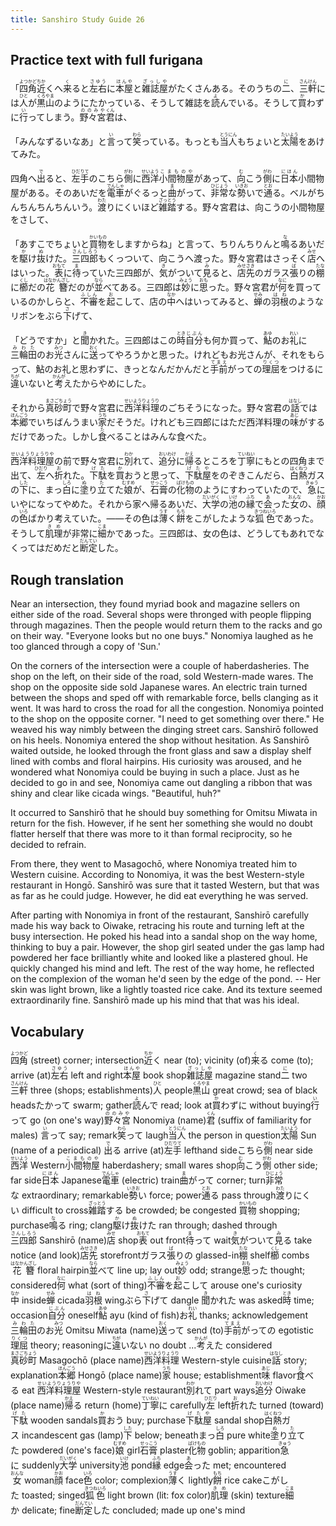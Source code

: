 ```yaml
---
title: Sanshiro Study Guide 26
---
```


## Practice text with full furigana

<p>
「<ruby><rb>四角</rb><rt>よつかど</rt></ruby><ruby><rb>近</rb><rt>ちか</rt></ruby>くへ<ruby><rb>来</rb><rt>く</rt></ruby>ると<ruby><rb>左右</rb><rt>さゆう</rt></ruby>に<ruby><rb>本屋</rb><rt>ほんや</rt></ruby>と<ruby><rb>雑誌屋</rb><rt>ざっしや</rt></ruby>がたくさんある。そのうちの<ruby><rb>二</rb><rt>に</rt></ruby>、<ruby><rb>三軒</rb><rt>さんけん</rt></ruby>には<ruby><rb>人</rb><rt>ひと</rt></ruby>が<ruby><rb>黒山</rb><rt>くろやま</rt></ruby>のようにたかっている、そうして雑誌を<ruby><rb>読</rb><rt>よ</rt></ruby>んでいる。そうして<ruby><rb>買</rb><rt>か</rt></ruby>わずに<ruby><rb>行</rb><rt>い</rt></ruby>ってしまう。<ruby><rb>野々宮</rb><rt>ののみや</rt></ruby><ruby><rb>君</rb><rt>くん</rt></ruby>は、
</p>

<p>
「みんなずるいなあ」と<ruby><rb>言</rb><rt>い</rt></ruby>って<ruby><rb>笑</rb><rt>わら</rt></ruby>っている。もっとも<ruby><rb>当人</rb><rt>とうにん</rt></ruby>もちょいと<ruby><rb>太陽</rb><rt>たいよう</rt></ruby>をあけてみた。
</p>

<p>
四角へ<ruby><rb>出</rb><rt>で</rt></ruby>ると、<ruby><rb>左手</rb><rt>ひだりて</rt></ruby>のこちら<ruby><rb>側</rb><rt>がわ</rt></ruby>に<ruby><rb>西洋</rb><rt>せいよう</rt></ruby><ruby><rb>小間物屋</rb><rt>こまものや</rt></ruby>があって、<ruby><rb>向</rb><rt>む</rt></ruby>こう<ruby><rb>側</rb><rt>がわ</rt></ruby>に<ruby><rb>日本</rb><rt>にほん</rt></ruby>小間物屋がある。そのあいだを<ruby><rb>電車</rb><rt>でんしゃ</rt></ruby>がぐるっと<ruby><rb>曲</rb><rt>ま</rt></ruby>がって、<ruby><rb>非常</rb><rt>ひじょう</rt></ruby>な<ruby><rb>勢</rb><rt>いきお</rt></ruby>いで<ruby><rb>通</rb><rt>とお</rt></ruby>る。ベルがちんちんちんちんいう。<ruby><rb>渡</rb><rt>わた</rt></ruby>りにくいほど<ruby><rb>雑踏</rb><rt>ざっとう</rt></ruby>する。野々宮君は、向こうの小間物屋をさして、
</p>

<p>
「あすこでちょいと<ruby><rb>買物</rb><rt>かいもの</rt></ruby>をしますからね」と言って、ちりんちりんと<ruby><rb>鳴</rb><rt>な</rt></ruby>るあいだを<ruby><rb>駆</rb><rt>か</rt></ruby>け<ruby><rb>抜</rb><rt>ぬ</rt></ruby>けた。<ruby><rb>三四郎</rb><rt>さんしろう</rt></ruby>もくっついて、向こうへ渡った。野々宮君はさっそく<ruby><rb>店</rb><rt>みせ</rt></ruby>へはいった。<ruby><rb>表</rb><rt>おもて</rt></ruby>に<ruby><rb>待</rb><rt>ま</rt></ruby>っていた三四郎が、<ruby><rb>気</rb><rt>き</rt></ruby>がついて<ruby><rb>見</rb><rt>み</rt></ruby>ると、<ruby><rb>店先</rb><rt>みせさき</rt></ruby>のガラス<ruby><rb>張</rb><rt>ば</rt></ruby>りの<ruby><rb>棚</rb><rt>たな</rt></ruby>に<ruby><rb>櫛</rb><rt>くし</rt></ruby>だの<ruby><rb>花簪</rb><rt>はなかんざし</rt></ruby>だのが<ruby><rb>並</rb><rt>なら</rt></ruby>べてある。三四郎は<ruby><rb>妙</rb><rt>みょう</rt></ruby>に<ruby><rb>思</rb><rt>おも</rt></ruby>った。野々宮君が<ruby><rb>何</rb><rt>なに</rt></ruby>を買っているのかしらと、<ruby><rb>不審</rb><rt>ふしん</rt></ruby>を<ruby><rb>起</rb><rt>お</rt></ruby>こして、店の<ruby><rb>中</rb><rt>なか</rt></ruby>へはいってみると、<ruby><rb>蝉</rb><rt>せみ</rt></ruby>の<ruby><rb>羽根</rb><rt>はね</rt></ruby>のようなリボンをぶら<ruby><rb>下</rb><rt>さ</rt></ruby>げて、
</p>

<p>
「どうですか」と<ruby><rb>聞</rb><rt>き</rt></ruby>かれた。三四郎はこの<ruby><rb>時</rb><rt>とき</rt></ruby><ruby><rb>自分</rb><rt>じぶん</rt></ruby>も何か買って、<ruby><rb>鮎</rb><rt>あゆ</rt></ruby>のお<ruby><rb>礼</rb><rt>れい</rt></ruby>に<ruby><rb>三輪田</rb><rt>みわた</rt></ruby>のお<ruby><rb>光</rb><rt>みつ</rt></ruby>さんに<ruby><rb>送</rb><rt>おく</rt></ruby>ってやろうかと思った。けれどもお光さんが、それをもらって、鮎のお礼と思わずに、きっとなんだかんだと<ruby><rb>手前</rb><rt>てまえ</rt></ruby>がっての<ruby><rb>理屈</rb><rt>りくつ</rt></ruby>をつけるに<ruby><rb>違</rb><rt>ちが</rt></ruby>いないと<ruby><rb>考</rb><rt>かんが</rt></ruby>えたからやめにした。
</p>

<p>
それから<ruby><rb>真砂町</rb><rt>まさごちょう</rt></ruby>で野々宮君に<ruby><rb>西洋料理</rb><rt>せいようりょうり</rt></ruby>のごちそうになった。野々宮君の<ruby><rb>話</rb><rt>はなし</rt></ruby>では<ruby><rb>本郷</rb><rt>ほんごう</rt></ruby>でいちばんうまい<ruby><rb>家</rb><rt>うち</rt></ruby>だそうだ。けれども三四郎にはただ西洋料理の<ruby><rb>味</rb><rt>あじ</rt></ruby>がするだけであった。しかし<ruby><rb>食</rb><rt>た</rt></ruby>べることはみんな食べた。
</p>

<p>
<ruby><rb>西洋料理屋</rb><rt>せいようりょうりや</rt></ruby>の前で野々宮君に<ruby><rb>別</rb><rt>わか</rt></ruby>れて、<ruby><rb>追分</rb><rt>おいわけ</rt></ruby>に<ruby><rb>帰</rb><rt>かえ</rt></ruby>るところを<ruby><rb>丁寧</rb><rt>ていねい</rt></ruby>にもとの四角まで出て、<ruby><rb>左</rb><rt>ひだり</rt></ruby>へ<ruby><rb>折</rb><rt>お</rt></ruby>れた。<ruby><rb>下駄</rb><rt>げた</rt></ruby>を<ruby><rb>買</rb><rt>か</rt></ruby>おうと思って、<ruby><rb>下駄屋</rb><rt>げたや</rt></ruby>をのぞきこんだら、<ruby><rb>白熱</rb><rt>はくねつ</rt></ruby>ガスの<ruby><rb>下</rb><rt>した</rt></ruby>に、まっ<ruby><rb>白</rb><rt>しろ</rt></ruby>に<ruby><rb>塗</rb><rt>ぬ</rt></ruby>り<ruby><rb>立</rb><rt>た</rt></ruby>てた<ruby><rb>娘</rb><rt>むすめ</rt></ruby>が、<ruby><rb>石膏</rb><rt>せっこう</rt></ruby>の<ruby><rb>化物</rb><rt>ばけもの</rt></ruby>のようにすわっていたので、<ruby><rb>急</rb><rt>きゅう</rt></ruby>にいやになってやめた。それから家へ帰るあいだ、<ruby><rb>大学</rb><rt>だいがく</rt></ruby>の<ruby><rb>池</rb><rt>いけ</rt></ruby>の<ruby><rb>縁</rb><rt>ふち</rt></ruby>で<ruby><rb>会</rb><rt>あ</rt></ruby>った<ruby><rb>女</rb><rt>おんな</rt></ruby>の、<ruby><rb>顔</rb><rt>かお</rt></ruby>の<ruby><rb>色</rb><rt>いろ</rt></ruby>ばかり考えていた。――その色は<ruby><rb>薄</rb><rt>うす</rt></ruby>く<ruby><rb>餅</rb><rt>もち</rt></ruby>をこがしたような<ruby><rb>狐色</rb><rt>きつねいろ</rt></ruby>であった。そうして<ruby><rb>肌理</rb><rt>きめ</rt></ruby>が非常に<ruby><rb>細</rb><rt>こま</rt></ruby>かであった。三四郎は、女の色は、どうしてもあれでなくってはだめだと<ruby><rb>断定</rb><rt>だんてい</rt></ruby>した。
</p>


## Rough translation

Near an intersection, they found myriad book and magazine sellers on either side of the road. Several shops were thronged with people flipping through magazines. Then the people would return them to the racks and go on their way. "Everyone looks but no one buys." Nonomiya laughed as he too glanced through a copy of 'Sun.'

On the corners of the intersection were a couple of haberdasheries. The shop on the left, on their side of the road, sold Western-made wares. The shop on the opposite side sold Japanese wares. An electric train turned between the shops and sped off with remarkable force, bells clanging as it went. It was hard to cross the road for all the congestion. Nonomiya pointed to the shop on the opposite corner. "I need to get something over there." He weaved his way nimbly between the dinging street cars. Sanshirō followed on his heels. Nonomiya entered the shop without hesitation. As Sanshirō waited outside, he looked through the front glass and saw a display shelf lined with combs and floral hairpins. His curiosity was aroused, and he wondered what Nonomiya could be buying in such a place. Just as he decided to go in and see, Nonomiya came out dangling a ribbon that was shiny and clear like cicada wings. "Beautiful, huh?"

It occurred to Sanshirō that he should buy something for Omitsu Miwata in return for the fish. However, if he sent her something she would no doubt flatter herself that there was more to it than formal reciprocity, so he decided to refrain.

From there, they went to Masagochō, where Nonomiya treated him to Western cuisine. According to Nonomiya, it was the best Western-style restaurant in Hongō. Sanshirō was sure that it tasted Western, but that was as far as he could judge. However, he did eat everything he was served.

After parting with Nonomiya in front of the restaurant, Sanshirō carefully made his way back to Oiwake, retracing his route and turning left at the busy intersection. He poked his head into a sandal shop on the way home, thinking to buy a pair. However, the shop girl seated under the gas lamp had powdered her face brilliantly white and looked like a plastered ghoul. He quickly changed his mind and left. The rest of the way home, he reflected on the complexion of the woman he'd seen by the edge of the pond. -- Her skin was light brown, like a lightly toasted rice cake. And its texture seemed extraordinarily fine. Sanshirō made up his mind that that was his ideal.            


## Vocabulary

<p>
<span class="vocabstudy"><ruby><rb>四角</rb><rt>よつかど</rt></ruby>&nbsp;(street) corner; intersection</span><span class="vocabstudy"><ruby><rb>近</rb><rt>ちか</rt></ruby>く&nbsp;near (to); vicinity (of)</span><span class="vocabstudy"><ruby><rb>来</rb><rt>く</rt></ruby>る&nbsp;come (to); arrive (at)</span><span class="vocabstudy"><ruby><rb>左右</rb><rt>さゆう</rt></ruby>&nbsp;left and right</span><span class="vocabstudy"><ruby><rb>本屋</rb><rt>ほんや</rt></ruby>&nbsp;book shop</span><span class="vocabstudy"><ruby><rb>雑誌屋</rb><rt>ざっしや</rt></ruby>&nbsp;magazine stand</span><span class="vocabstudy"><ruby><rb>二</rb><rt>に</rt></ruby>&nbsp;two</span><span class="vocabstudy"><ruby><rb>三軒</rb><rt>さんけん</rt></ruby>&nbsp;three (shops; establishments)</span><span class="vocabstudy"><ruby><rb>人</rb><rt>ひと</rt></ruby>&nbsp;people</span><span class="vocabstudy"><ruby><rb>黒山</rb><rt>くろやま</rt></ruby>&nbsp;great crowd; sea of black heads</span><span class="vocabstudy">たかって&nbsp;swarm; gather</span><span class="vocabstudy"><ruby><rb>読</rb><rt>よ</rt></ruby>んで&nbsp;read; look at</span><span class="vocabstudy"><ruby><rb>買</rb><rt>か</rt></ruby>わずに&nbsp;without buying</span><span class="vocabstudy"><ruby><rb>行</rb><rt>い</rt></ruby>って&nbsp;go (on one's way)</span><span class="vocabstudy"><ruby><rb>野々宮</rb><rt>ののみや</rt></ruby>&nbsp;Nonomiya (name)</span><span class="vocabstudy"><ruby><rb>君</rb><rt>くん</rt></ruby>&nbsp;(suffix of familiarity for males)</span>
<span class="vocabstudy"><ruby><rb>言</rb><rt>い</rt></ruby>って&nbsp;say; remark</span><span class="vocabstudy"><ruby><rb>笑</rb><rt>わら</rt></ruby>って&nbsp;laugh</span><span class="vocabstudy"><ruby><rb>当人</rb><rt>とうにん</rt></ruby>&nbsp;the person in question</span><span class="vocabstudy"><ruby><rb>太陽</rb><rt>たいよう</rt></ruby>&nbsp;Sun (name of a periodical)</span>
<span class="vocabstudy"><ruby><rb>出</rb><rt>で</rt></ruby>る&nbsp;arrive (at)</span><span class="vocabstudy"><ruby><rb>左手</rb><rt>ひだりて</rt></ruby>&nbsp;lefthand side</span><span class="vocabstudy">こちら<ruby><rb>側</rb><rt>がわ</rt></ruby>&nbsp;near side</span><span class="vocabstudy"><ruby><rb>西洋</rb><rt>せいよう</rt></ruby>&nbsp;Western</span><span class="vocabstudy"><ruby><rb>小間物屋</rb><rt>こまものや</rt></ruby>&nbsp;haberdashery; small wares shop</span><span class="vocabstudy"><ruby><rb>向</rb><rt>む</rt></ruby>こう<ruby><rb>側</rb><rt>がわ</rt></ruby>&nbsp;other side; far side</span><span class="vocabstudy"><ruby><rb>日本</rb><rt>にほん</rt></ruby>&nbsp;Japanese</span><span class="vocabstudy"><ruby><rb>電車</rb><rt>でんしゃ</rt></ruby>&nbsp;(electric) train</span><span class="vocabstudy"><ruby><rb>曲</rb><rt>ま</rt></ruby>がって&nbsp;corner; turn</span><span class="vocabstudy"><ruby><rb>非常</rb><rt>ひじょう</rt></ruby>な&nbsp;extraordinary; remarkable</span><span class="vocabstudy"><ruby><rb>勢</rb><rt>いきお</rt></ruby>い&nbsp;force; power</span><span class="vocabstudy"><ruby><rb>通</rb><rt>とお</rt></ruby>る&nbsp;pass through</span><span class="vocabstudy"><ruby><rb>渡</rb><rt>わた</rt></ruby>りにくい&nbsp;difficult to cross</span><span class="vocabstudy"><ruby><rb>雑踏</rb><rt>ざっとう</rt></ruby>する&nbsp;be crowded; be congested</span>
<span class="vocabstudy"><ruby><rb>買物</rb><rt>かいもの</rt></ruby>&nbsp;shopping; purchase</span><span class="vocabstudy"><ruby><rb>鳴</rb><rt>な</rt></ruby>る&nbsp;ring; clang</span><span class="vocabstudy"><ruby><rb>駆</rb><rt>か</rt></ruby>け<ruby><rb>抜</rb><rt>ぬ</rt></ruby>けた&nbsp;ran through; dashed through</span><span class="vocabstudy"><ruby><rb>三四郎</rb><rt>さんしろう</rt></ruby>&nbsp;Sanshirō (name)</span><span class="vocabstudy"><ruby><rb>店</rb><rt>みせ</rt></ruby>&nbsp;shop</span><span class="vocabstudy"><ruby><rb>表</rb><rt>おもて</rt></ruby>&nbsp;out front</span><span class="vocabstudy"><ruby><rb>待</rb><rt>ま</rt></ruby>って&nbsp;wait</span><span class="vocabstudy"><ruby><rb>気</rb><rt>き</rt></ruby>がついて<ruby><rb>見</rb><rt>み</rt></ruby>る&nbsp;take notice (and look)</span><span class="vocabstudy"><ruby><rb>店先</rb><rt>みせさき</rt></ruby>&nbsp;storefront</span><span class="vocabstudy">ガラス<ruby><rb>張</rb><rt>ば</rt></ruby>りの&nbsp;glassed-in</span><span class="vocabstudy"><ruby><rb>棚</rb><rt>たな</rt></ruby>&nbsp;shelf</span><span class="vocabstudy"><ruby><rb>櫛</rb><rt>くし</rt></ruby>&nbsp;combs</span><span class="vocabstudy"><ruby><rb>花簪</rb><rt>はなかんざし</rt></ruby>&nbsp;floral hairpin</span><span class="vocabstudy"><ruby><rb>並</rb><rt>なら</rt></ruby>べて&nbsp;line up; lay out</span><span class="vocabstudy"><ruby><rb>妙</rb><rt>みょう</rt></ruby>&nbsp;odd; strange</span><span class="vocabstudy"><ruby><rb>思</rb><rt>おも</rt></ruby>った&nbsp;thought; considered</span><span class="vocabstudy"><ruby><rb>何</rb><rt>なに</rt></ruby>&nbsp;what (sort of thing)</span><span class="vocabstudy"><ruby><rb>不審</rb><rt>ふしん</rt></ruby>を<ruby><rb>起</rb><rt>お</rt></ruby>こして&nbsp;arouse one's curiosity</span><span class="vocabstudy"><ruby><rb>中</rb><rt>なか</rt></ruby>&nbsp;inside</span><span class="vocabstudy"><ruby><rb>蝉</rb><rt>せみ</rt></ruby>&nbsp;cicada</span><span class="vocabstudy"><ruby><rb>羽根</rb><rt>はね</rt></ruby>&nbsp;wing</span><span class="vocabstudy">ぶら<ruby><rb>下</rb><rt>さ</rt></ruby>げて&nbsp;dangle</span>
<span class="vocabstudy"><ruby><rb>聞</rb><rt>き</rt></ruby>かれた&nbsp;was asked</span><span class="vocabstudy"><ruby><rb>時</rb><rt>とき</rt></ruby>&nbsp;time; occasion</span><span class="vocabstudy"><ruby><rb>自分</rb><rt>じぶん</rt></ruby>&nbsp;oneself</span><span class="vocabstudy"><ruby><rb>鮎</rb><rt>あゆ</rt></ruby>&nbsp;ayu (kind of fish)</span><span class="vocabstudy">お<ruby><rb>礼</rb><rt>れい</rt></ruby>&nbsp;thanks; acknowledgement</span><span class="vocabstudy"><ruby><rb>三輪田</rb><rt>みわた</rt></ruby>のお<ruby><rb>光</rb><rt>みつ</rt></ruby>&nbsp;Omitsu Miwata (name)</span><span class="vocabstudy"><ruby><rb>送</rb><rt>おく</rt></ruby>って&nbsp;send (to)</span><span class="vocabstudy"><ruby><rb>手前</rb><rt>てまえ</rt></ruby>がっての&nbsp;egotistic</span><span class="vocabstudy"><ruby><rb>理屈</rb><rt>りくつ</rt></ruby>&nbsp;theory; reasoning</span><span class="vocabstudy">に<ruby><rb>違</rb><rt>ちが</rt></ruby>いない&nbsp;no doubt ...</span><span class="vocabstudy"><ruby><rb>考</rb><rt>かんが</rt></ruby>えた&nbsp;considered</span>
<span class="vocabstudy"><ruby><rb>真砂町</rb><rt>まさごちょう</rt></ruby>&nbsp;Masagochō (place name)</span><span class="vocabstudy"><ruby><rb>西洋料理</rb><rt>せいようりょうり</rt></ruby>&nbsp;Western-style cuisine</span><span class="vocabstudy"><ruby><rb>話</rb><rt>はなし</rt></ruby>&nbsp;story; explanation</span><span class="vocabstudy"><ruby><rb>本郷</rb><rt>ほんごう</rt></ruby>&nbsp;Hongō (place name)</span><span class="vocabstudy"><ruby><rb>家</rb><rt>うち</rt></ruby>&nbsp;house; establishment</span><span class="vocabstudy"><ruby><rb>味</rb><rt>あじ</rt></ruby>&nbsp;flavor</span><span class="vocabstudy"><ruby><rb>食</rb><rt>た</rt></ruby>べる&nbsp;eat</span>
<span class="vocabstudy"><ruby><rb>西洋料理屋</rb><rt>せいようりょうりや</rt></ruby>&nbsp;Western-style restaurant</span><span class="vocabstudy"><ruby><rb>別</rb><rt>わか</rt></ruby>れて&nbsp;part ways</span><span class="vocabstudy"><ruby><rb>追分</rb><rt>おいわけ</rt></ruby>&nbsp;Oiwake (place name)</span><span class="vocabstudy"><ruby><rb>帰</rb><rt>かえ</rt></ruby>る&nbsp;return (home)</span><span class="vocabstudy"><ruby><rb>丁寧</rb><rt>ていねい</rt></ruby>に&nbsp;carefully</span><span class="vocabstudy"><ruby><rb>左</rb><rt>ひだり</rt></ruby>&nbsp;left</span><span class="vocabstudy"><ruby><rb>折</rb><rt>お</rt></ruby>れた&nbsp;turned (toward)</span><span class="vocabstudy"><ruby><rb>下駄</rb><rt>げた</rt></ruby>&nbsp;wooden sandals</span><span class="vocabstudy"><ruby><rb>買</rb><rt>か</rt></ruby>おう&nbsp;buy; purchase</span><span class="vocabstudy"><ruby><rb>下駄屋</rb><rt>げたや</rt></ruby>&nbsp;sandal shop</span><span class="vocabstudy"><ruby><rb>白熱</rb><rt>はくねつ</rt></ruby>ガス&nbsp;incandescent gas (lamp)</span><span class="vocabstudy"><ruby><rb>下</rb><rt>した</rt></ruby>&nbsp;below; beneath</span><span class="vocabstudy">まっ<ruby><rb>白</rb><rt>しろ</rt></ruby>&nbsp;pure white</span><span class="vocabstudy"><ruby><rb>塗</rb><rt>ぬ</rt></ruby>り<ruby><rb>立</rb><rt>た</rt></ruby>てた&nbsp;powdered (one's face)</span><span class="vocabstudy"><ruby><rb>娘</rb><rt>むすめ</rt></ruby>&nbsp;girl</span><span class="vocabstudy"><ruby><rb>石膏</rb><rt>せっこう</rt></ruby>&nbsp;plaster</span><span class="vocabstudy"><ruby><rb>化物</rb><rt>ばけもの</rt></ruby>&nbsp;goblin; apparition</span><span class="vocabstudy"><ruby><rb>急</rb><rt>きゅう</rt></ruby>に&nbsp;suddenly</span><span class="vocabstudy"><ruby><rb>大学</rb><rt>だいがく</rt></ruby>&nbsp;university</span><span class="vocabstudy"><ruby><rb>池</rb><rt>いけ</rt></ruby>&nbsp;pond</span><span class="vocabstudy"><ruby><rb>縁</rb><rt>ふち</rt></ruby>&nbsp;edge</span><span class="vocabstudy"><ruby><rb>会</rb><rt>あ</rt></ruby>った&nbsp;met; encountered</span><span class="vocabstudy"><ruby><rb>女</rb><rt>おんな</rt></ruby>&nbsp;woman</span><span class="vocabstudy"><ruby><rb>顔</rb><rt>かお</rt></ruby>&nbsp;face</span><span class="vocabstudy"><ruby><rb>色</rb><rt>いろ</rt></ruby>&nbsp;color; complexion</span><span class="vocabstudy"><ruby><rb>薄</rb><rt>うす</rt></ruby>く&nbsp;lightly</span><span class="vocabstudy"><ruby><rb>餅</rb><rt>もち</rt></ruby>&nbsp;rice cake</span><span class="vocabstudy">こがした&nbsp;toasted; singed</span><span class="vocabstudy"><ruby><rb>狐色</rb><rt>きつねいろ</rt></ruby>&nbsp;light brown (lit: fox color)</span><span class="vocabstudy"><ruby><rb>肌理</rb><rt>きめ</rt></ruby>&nbsp;(skin) texture</span><span class="vocabstudy"><ruby><rb>細</rb><rt>こま</rt></ruby>か&nbsp;delicate; fine</span><span class="vocabstudy"><ruby><rb>断定</rb><rt>だんてい</rt></ruby>した&nbsp;concluded; made up one's mind</span>
</p>
